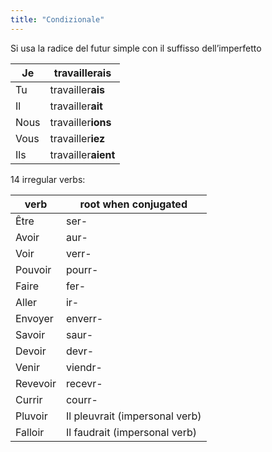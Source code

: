 ```yaml
---
title: "Condizionale"
---
```


Si usa la radice del futur simple con il suffisso dell'imperfetto

| Je   | travailler**ais**   |
|------|---------------------|
| Tu   | travailler**ais**   |
| Il   | travailler**ait**   |
| Nous | travailler**ions**  |
| Vous | travailler**iez**   |
| Ils  | travailler**aient** |

14 irregular verbs:

| verb     | root when conjugated           |
|----------|--------------------------------|
| Être     | ser-                           |
| Avoir    | aur-                           |
| Voir     | verr-                          |
| Pouvoir  | pourr-                         |
| Faire    | fer-                           |
| Aller    | ir-                            |
| Envoyer  | enverr-                        |
| Savoir   | saur-                          |
| Devoir   | devr-                          |
| Venir    | viendr-                        |
| Revevoir | recevr-                        |
| Currir   | courr-                         |
| Pluvoir  | Il pleuvrait (impersonal verb) |
| Falloir  | Il faudrait (impersonal verb)  |

